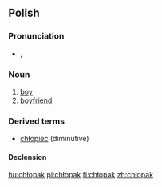 ==Polish==

===Pronunciation===
* {{IPA|[ˈxwɔpak]|lang=pl}}, {{audio|pl-chłopak.ogg|audio}}

===Noun===
{{infl|pl|noun|g=m}}

# [[boy]]
# [[boyfriend]]

===Derived terms===
*[[chłopiec]] (diminutive)

====Declension====
{{pl-decl-noun
|chłopak|chłopacy/chłopaki
|chłopaka|chłopaków
|chłopakowi|chłopakom
|chłopaka|chłopaków
|chłopakiem|chłopakami
|chłopaku|chłopakach
|chłopaku|chłopacy/chłopaki
}}

[[hu:chłopak]]
[[pl:chłopak]]
[[fi:chłopak]]
[[zh:chłopak]]